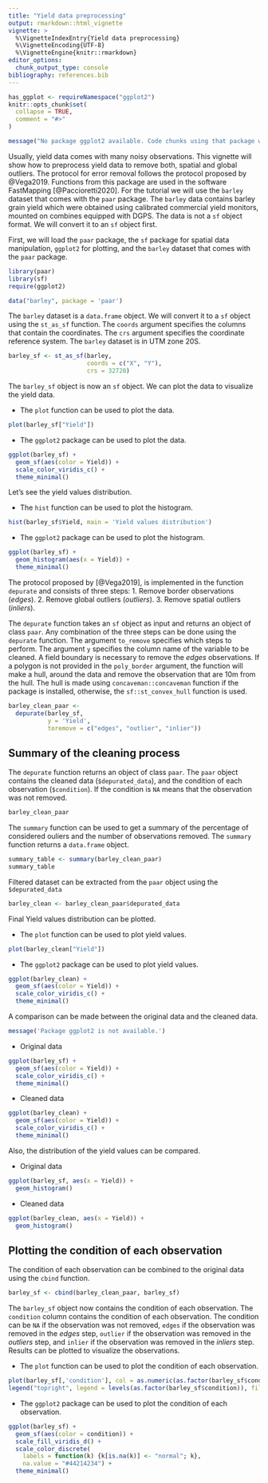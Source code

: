 ```yaml
---
title: "Yield data preprocessing"
output: rmarkdown::html_vignette
vignette: >
  %\VignetteIndexEntry{Yield data preprocessing}
  %\VignetteEncoding{UTF-8}
  %\VignetteEngine{knitr::rmarkdown}
editor_options: 
  chunk_output_type: console
bibliography: references.bib
---
```


```r
has_ggplot <- requireNamespace("ggplot2")
knitr::opts_chunk$set(
  collapse = TRUE,
  comment = "#>"
)
```

```r
message("No package ggplot2 available. Code chunks using that package will not be evaluated.")
```

Usually, yield data comes with many noisy observations. This vignette will show how to preprocess yield data to remove both, spatial and global outliers. The protocol for error removal follows the protocol proposed by @Vega2019. Functions from this package are used in the software FastMapping [@Paccioretti2020]. For the tutorial we will use the `barley` dataset that comes with the `paar` package. The `barley` data contains barley grain yield which were obtained using calibrated commercial yield monitors, mounted on combines equipped with DGPS. The data is not a `sf` object format. We will convert it to an `sf` object first.

First, we will load the `paar` package, the `sf` package for spatial data manipulation, `ggplot2` for plotting, and the `barley` dataset that comes with the `paar` package.

```r
library(paar)
library(sf)
require(ggplot2)

data("barley", package = 'paar')
```

The `barley` dataset is a `data.frame` object. We will convert it to a `sf` object using the `st_as_sf` function. The `coords` argument specifies the columns that contain the coordinates. The `crs` argument specifies the coordinate reference system. The `barley` dataset is in UTM zone 20S.

```r
barley_sf <- st_as_sf(barley, 
                      coords = c("X", "Y"),
                      crs = 32720)
```

The `barley_sf` object is now an `sf` object. We can plot the data to visualize the yield data.

-   The `plot` function can be used to plot the data.

```r
plot(barley_sf["Yield"])
```

-   The `ggplot2` package can be used to plot the data.

```r
ggplot(barley_sf) +
  geom_sf(aes(color = Yield)) +
  scale_color_viridis_c() +
  theme_minimal()
```

Let's see the yield values distribution.

-   The `hist` function can be used to plot the histogram.

```r
hist(barley_sf$Yield, main = 'Yield values distribution')
```

-   The `ggplot2` package can be used to plot the histogram.

```r
ggplot(barley_sf) +
  geom_histogram(aes(x = Yield)) +
  theme_minimal()
```

The protocol proposed by [@Vega2019], is implemented in the function `depurate` and consists of three steps: 1. Remove border observations (*edges*). 2. Remove global outliers (*outliers*). 3. Remove spatial outliers (*inliers*).

The `depurate` function takes an `sf` object as input and returns an object of class `paar`. Any combination of the three steps can be done using the `depurate` function. The argument `to_remove` specifies which steps to perform. The argument `y` specifies the column name of the variable to be cleaned. A field boundary is necessary to remove the *edges* observations. If a polygon is not provided in the `poly_border` argument, the function will make a hull, around the data and remove the observation that are 10m from the hull. The hull is made using `concaveman::concaveman` function if the package is installed, otherwise, the `sf::st_convex_hull` function is used.

```r
barley_clean_paar <-
  depurate(barley_sf, 
           y = 'Yield',
           toremove = c("edges", "outlier", "inlier"))


```

## Summary of the cleaning process

The `depurate` function returns an object of class `paar`. The `paar` object contains the cleaned data (`$depurated_data`), and the condition of each observation (`$condition`). If the condition is `NA` means that the observation was not removed.

```r
barley_clean_paar
```

The `summary` function can be used to get a summary of the percentage of considered ouliers and the number of observations removed. The `summary` function returns a `data.frame` object.

```r
summary_table <- summary(barley_clean_paar)
summary_table
```

Filtered dataset can be extracted from the `paar` object using the `$depurated_data`

```r
barley_clean <- barley_clean_paar$depurated_data
```

Final Yield values distribution can be plotted.

-   The `plot` function can be used to plot yield values.

```r
plot(barley_clean["Yield"])
```

-   The `ggplot2` package can be used to plot yield values.

```r
ggplot(barley_clean) +
  geom_sf(aes(color = Yield)) +
  scale_color_viridis_c() +
  theme_minimal()
```

A comparison can be made between the original data and the cleaned data.

```r
message('Package ggplot2 is not available.')
```

-   Original data

```r
ggplot(barley_sf) +
  geom_sf(aes(color = Yield)) +
  scale_color_viridis_c() +
  theme_minimal()
```

-   Cleaned data

```r
ggplot(barley_clean) +
  geom_sf(aes(color = Yield)) +
  scale_color_viridis_c() +
  theme_minimal()
```

Also, the distribution of the yield values can be compared.

-   Original data

```r
ggplot(barley_sf, aes(x = Yield)) +
  geom_histogram()
```

-   Cleaned data

```r
ggplot(barley_clean, aes(x = Yield)) +
  geom_histogram()
```

## Plotting the condition of each observation

The condition of each observation can be combined to the original data using the `cbind` function.

```r
barley_sf <- cbind(barley_clean_paar, barley_sf)
```

The `barley_sf` object now contains the condition of each observation. The `condition` column contains the condition of each observation. The condition can be `NA` if the observation was not removed, `edges` if the observation was removed in the *edges* step, `outlier` if the observation was removed in the *outliers* step, and `inlier` if the observation was removed in the *inliers* step. Results can be plotted to visualize the observations.

-   The `plot` function can be used to plot the condition of each observation.

```r
plot(barley_sf[,'condition'], col = as.numeric(as.factor(barley_sf$condition)))
legend("topright", legend = levels(as.factor(barley_sf$condition)), fill = 1:4)
```

-   The `ggplot2` package can be used to plot the condition of each observation.

```r
ggplot(barley_sf) +
  geom_sf(aes(color = condition)) +
  scale_fill_viridis_d() +
  scale_color_discrete(
    labels = function(k) {k[is.na(k)] <- "normal"; k},
    na.value = "#44214234") +
  theme_minimal()
```
